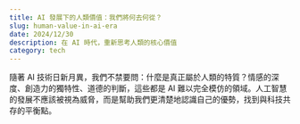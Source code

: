 ```yaml
---
title: AI 發展下的人類價值：我們將何去何從？
slug: human-value-in-ai-era
date: 2024/12/30
description: 在 AI 時代，重新思考人類的核心價值
category: tech
---
```


隨著 AI 技術日新月異，我們不禁要問：什麼是真正屬於人類的特質？情感的深度、創造力的獨特性、道德的判斷，這些都是 AI 難以完全模仿的領域。人工智慧的發展不應該被視為威脅，而是幫助我們更清楚地認識自己的優勢，找到與科技共存的平衡點。
